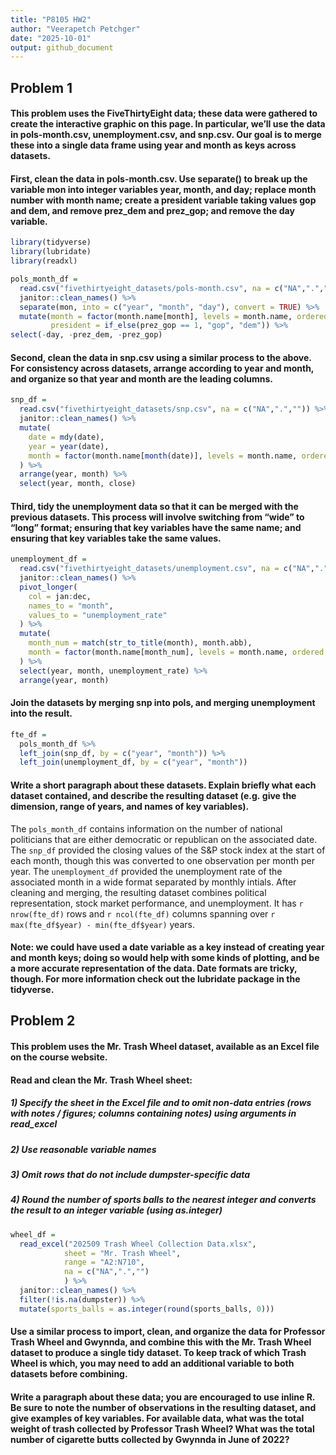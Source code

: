 ```yaml
---
title: "P8105 HW2"
author: "Veerapetch Petchger"
date: "2025-10-01"
output: github_document
---
```


## Problem 1
#### This problem uses the FiveThirtyEight data; these data were gathered to create the interactive graphic on this page. In particular, we’ll use the data in pols-month.csv, unemployment.csv, and snp.csv. Our goal is to merge these into a single data frame using year and month as keys across datasets.

#### First, clean the data in pols-month.csv. Use separate() to break up the variable mon into integer variables year, month, and day; replace month number with month name; create a president variable taking values gop and dem, and remove prez_dem and prez_gop; and remove the day variable.
```r
library(tidyverse)
library(lubridate)
library(readxl)
```

```r
pols_month_df = 
  read.csv("fivethirtyeight_datasets/pols-month.csv", na = c("NA",".","")) %>% 
  janitor::clean_names() %>% 
  separate(mon, into = c("year", "month", "day"), convert = TRUE) %>% 
  mutate(month = factor(month.name[month], levels = month.name, ordered = TRUE),
         president = if_else(prez_gop == 1, "gop", "dem")) %>%
select(-day, -prez_dem, -prez_gop)
```

#### Second, clean the data in snp.csv using a similar process to the above. For consistency across datasets, arrange according to year and month, and organize so that year and month are the leading columns.
```r
snp_df = 
  read.csv("fivethirtyeight_datasets/snp.csv", na = c("NA",".","")) %>% 
  janitor::clean_names() %>% 
  mutate(
    date = mdy(date),
    year = year(date),
    month = factor(month.name[month(date)], levels = month.name, ordered = TRUE)
  ) %>% 
  arrange(year, month) %>% 
  select(year, month, close)
```


#### Third, tidy the unemployment data so that it can be merged with the previous datasets. This process will involve switching from “wide” to “long” format; ensuring that key variables have the same name; and ensuring that key variables take the same values.
```r
unemployment_df = 
  read.csv("fivethirtyeight_datasets/unemployment.csv", na = c("NA",".","")) %>% 
  janitor::clean_names() %>% 
  pivot_longer(
    col = jan:dec,
    names_to = "month",
    values_to = "unemployment_rate"
  ) %>% 
  mutate(
    month_num = match(str_to_title(month), month.abb),
    month = factor(month.name[month_num], levels = month.name, ordered = TRUE)
  ) %>% 
  select(year, month, unemployment_rate) %>% 
  arrange(year, month)
```


#### Join the datasets by merging snp into pols, and merging unemployment into the result.
```r
fte_df =
  pols_month_df %>% 
  left_join(snp_df, by = c("year", "month")) %>% 
  left_join(unemployment_df, by = c("year", "month"))
```

#### Write a short paragraph about these datasets. Explain briefly what each dataset contained, and describe the resulting dataset (e.g. give the dimension, range of years, and names of key variables).

The `pols_month_df` contains information on the number of national politicians that are either democratic or republican on the associated date. The `snp_df` provided the closing values of the S&P stock index at the start of each month, though this was converted to one observation per month per year. The `unemployment_df` provided the unemployment rate of the associated month in a wide format separated by monthly intials. After cleaning and merging, the resulting dataset combines political representation, stock market performance, and unemployment. It has `r nrow(fte_df)` rows and `r ncol(fte_df)` columns spanning over `r max(fte_df$year) - min(fte_df$year)` years.

#### Note: we could have used a date variable as a key instead of creating year and month keys; doing so would help with some kinds of plotting, and be a more accurate representation of the data. Date formats are tricky, though. For more information check out the lubridate package in the tidyverse.

## Problem 2
#### This problem uses the Mr. Trash Wheel dataset, available as an Excel file on the course website.

#### Read and clean the Mr. Trash Wheel sheet:
##### 1) Specify the sheet in the Excel file and to omit non-data entries (rows with notes / figures; columns containing notes) using arguments in read_excel
##### 2) Use reasonable variable names
##### 3) Omit rows that do not include dumpster-specific data
##### 4) Round the number of sports balls to the nearest integer and converts the result to an integer variable (using as.integer)

```r
wheel_df = 
  read_excel("202509 Trash Wheel Collection Data.xlsx", 
            sheet = "Mr. Trash Wheel", 
            range = "A2:N710",
            na = c("NA",".","")
            ) %>% 
  janitor::clean_names() %>%
  filter(!is.na(dumpster)) %>% 
  mutate(sports_balls = as.integer(round(sports_balls, 0)))
```
  
#### Use a similar process to import, clean, and organize the data for Professor Trash Wheel and Gwynnda, and combine this with the Mr. Trash Wheel dataset to produce a single tidy dataset. To keep track of which Trash Wheel is which, you may need to add an additional variable to both datasets before combining.


#### Write a paragraph about these data; you are encouraged to use inline R. Be sure to note the number of observations in the resulting dataset, and give examples of key variables. For available data, what was the total weight of trash collected by Professor Trash Wheel? What was the total number of cigarette butts collected by Gwynnda in June of 2022?



